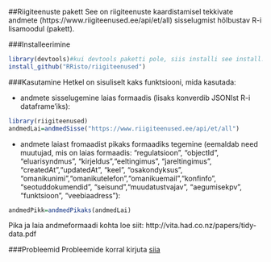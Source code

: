 ##Riigiteenuste pakett
See on riigiteenuste kaardistamisel tekkivate andmete (https://www.riigiteenused.ee/api/et/all) sisselugmist hõlbustav R-i lisamoodul (pakett).

###Installeerimine

```r
library(devtools)#kui devtools paketti pole, siis installi see install.packages("devtools")
install_github("RRisto/riigiteenused")
```

###Kasutamine
Hetkel on sisuliselt kaks funktsiooni, mida kasutada:

- andmete sisselugemine laias formaadis (lisaks konverdib JSONIst R-i dataframe'iks):

```r
library(riigiteenused)
andmedLai=andmedSisse("https://www.riigiteenused.ee/api/et/all")
```

- andmete laiast fromaadist pikaks formaadiks tegemine (eemaldab need muutujad, mis on laias formaadis: "regulatsioon", "objectId", "eluarisyndmus", "kirjeldus","eeltingimus", "jareltingimus", "createdAt","updatedAt", "keel", "osakondyksus", "omanikunimi","omanikutelefon","omanikuemail","konfinfo", "seotuddokumendid", "seisund","muudatustvajav", "aegumisekpv", "funktsioon", "veebiaadress"):

```r
andmedPikk=andmedPikaks(andmedLai)
```

Pika ja laia andmeformaadi kohta loe siit: http://vita.had.co.nz/papers/tidy-data.pdf

###Probleemid
Probleemide korral kirjuta [siia](https://github.com/RRisto/riigiteenused/issues "https://github.com/RRisto/riigiteenused/issues") 
